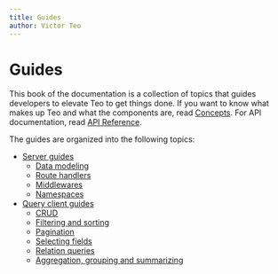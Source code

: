 ```yaml
---
title: Guides
author: Victor Teo
---
```


# Guides

This book of the documentation is a collection of topics that guides developers
to elevate Teo to get things done. If you want to know what makes up Teo and
what the components are, read [Concepts](/concepts). For API documentation, 
read [API Reference](/reference/api-reference).

The guides are organized into the following topics:

* [Server guides](/guides/server-guides)
  * [Data modeling](/guides/server-guides/data-modeling)
  * [Route handlers](/guides/server-guides/route-handlers)
  * [Middlewares](/guides/server-guides/middlewares)
  * [Namespaces](/guides/server-guides/namespaces)
* [Query client guides](/guides/query-client-guides)
  - [CRUD](/guides/query-client-guides/crud)
  - [Filtering and sorting](/guides/query-client-guides/filtering-and-sorting)
  - [Pagination](/guides/query-client-guides/pagination)
  - [Selecting fields](/guides/query-client-guides/selecting-fields)
  - [Relation queries](/guides/query-client-guides/relation-queries)
  - [Aggregation, grouping and summarizing](/guides/query-client-guides/aggregation-grouping-summarizing)